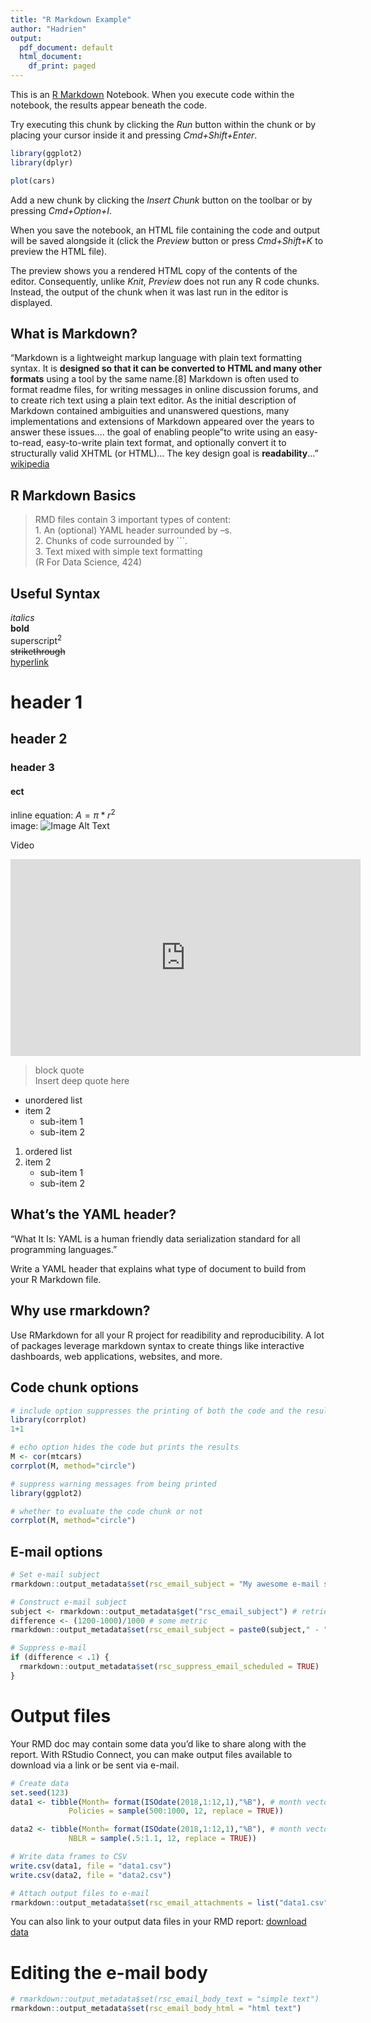 ```yaml
---
title: "R Markdown Example"
author: "Hadrien"
output:
  pdf_document: default
  html_document:
    df_print: paged
---
```


This is an [R Markdown](http://rmarkdown.rstudio.com) Notebook. When you execute code within the notebook, the results appear beneath the code. 

Try executing this chunk by clicking the *Run* button within the chunk or by placing your cursor inside it and pressing *Cmd+Shift+Enter*. 

```r
library(ggplot2)
library(dplyr)
```
 


```r
plot(cars)
```

Add a new chunk by clicking the *Insert Chunk* button on the toolbar or by pressing *Cmd+Option+I*.


When you save the notebook, an HTML file containing the code and output will be saved alongside it (click the *Preview* button or press *Cmd+Shift+K* to preview the HTML file). 

The preview shows you a rendered HTML copy of the contents of the editor. Consequently, unlike *Knit*, *Preview* does not run any R code chunks. Instead, the output of the chunk when it was last run in the editor is displayed.

## What is Markdown?

"Markdown is a lightweight markup language with plain text formatting syntax. It is **designed so that it can be converted to HTML and many other formats** using a tool by the same name.[8] Markdown is often used to format readme files, for writing messages in online discussion forums, and to create rich text using a plain text editor. As the initial description of Markdown contained ambiguities and unanswered questions, many implementations and extensions of Markdown appeared over the years to answer these issues.... the goal of enabling people "to write using an easy-to-read, easy-to-write plain text format, and optionally convert it to structurally valid XHTML (or HTML)... The key design goal is **readability**..." [wikipedia](https://en.wikipedia.org/wiki/Markdown)

## R Markdown Basics  
> RMD files contain 3 important types of content:  
1. An (optional) YAML header surrounded by --s.  
2. Chunks of code surrounded by ```.  
3. Text mixed with simple text formatting  
(R For Data Science, 424)

## Useful Syntax

*italics*  
**bold**  
superscript^2^  
~~strikethrough~~  
[hyperlink](url)

# header 1 

## header 2  

### header 3  

#### ect  

inline equation: $A = \pi*r^{2}$  
image: ![Image Alt Text](tufts.jpeg)  

Video  

<iframe width="560" height="315" src="https://youtu.be/atiYXm7JZv0" frameborder="0" allowfullscreen></iframe> 

> block quote  
Insert deep quote here

* unordered list
* item 2
    + sub-item 1
    + sub-item 2

1. ordered list
2. item 2
    + sub-item 1
    + sub-item 2 

## What's the YAML header?  

"What It Is: YAML is a human friendly data serialization standard for all programming languages." 

Write a YAML header that explains what type of
document to build from your R Markdown file.


## Why use rmarkdown?  

Use RMarkdown for all your R project for readibility and reproducibility. A lot of packages leverage markdown syntax to create things like interactive dashboards, web applications, websites, and more.


## Code chunk options


```r
# include option suppresses the printing of both the code and the results
library(corrplot)
1+1

```

```r
# echo option hides the code but prints the results
M <- cor(mtcars)
corrplot(M, method="circle")
```


```r
# suppress warning messages from being printed
library(ggplot2)
```

```r
# whether to evaluate the code chunk or not
corrplot(M, method="circle")
```
## E-mail options

```r

# Set e-mail subject
rmarkdown::output_metadata$set(rsc_email_subject = "My awesome e-mail subject")

# Construct e-mail subject
subject <- rmarkdown::output_metadata$get("rsc_email_subject") # retrieve current email subject
difference <- (1200-1000)/1000 # some metric
rmarkdown::output_metadata$set(rsc_email_subject = paste0(subject," - ", difference*100, "%", " change!"))

# Suppress e-mail
if (difference < .1) {
  rmarkdown::output_metadata$set(rsc_suppress_email_scheduled = TRUE)
}
```

# Output files 

Your RMD doc may contain some data you'd like to share along with the report. With RStudio Connect, you can make output files available to download via a link or be sent via e-mail.

```r
# Create data
set.seed(123)
data1 <- tibble(Month= format(ISOdate(2018,1:12,1),"%B"), # month vector
             Policies = sample(500:1000, 12, replace = TRUE))

data2 <- tibble(Month= format(ISOdate(2018,1:12,1),"%B"), # month vector
             NBLR = sample(.5:1.1, 12, replace = TRUE))

# Write data frames to CSV
write.csv(data1, file = "data1.csv")
write.csv(data2, file = "data2.csv")

# Attach output files to e-mail
rmarkdown::output_metadata$set(rsc_email_attachments = list("data1.csv", "data2.csv"))
```

You can also link to your output data files in your RMD report: [download data](data1.csv)

# Editing the e-mail body

```r
# rmarkdown::output_metadata$set(rsc_email_body_text = "simple text")
rmarkdown::output_metadata$set(rsc_email_body_html = "html text")

```